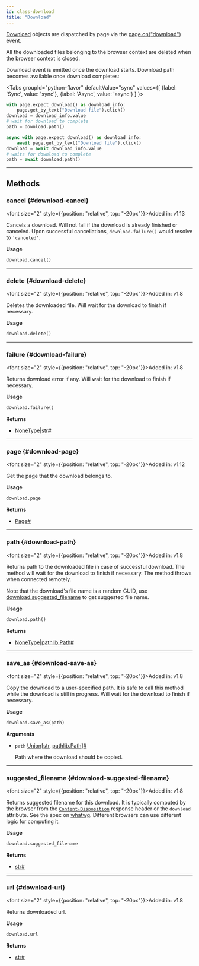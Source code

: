 ```yaml
---
id: class-download
title: "Download"
---
```



[Download] objects are dispatched by page via the [page.on("download")](/api/class-page.mdx#page-event-download) event.

All the downloaded files belonging to the browser context are deleted when the browser context is closed.

Download event is emitted once the download starts. Download path becomes available once download completes:

<Tabs
  groupId="python-flavor"
  defaultValue="sync"
  values={[
    {label: 'Sync', value: 'sync'},
    {label: 'Async', value: 'async'}
  ]
}>
<TabItem value="sync">

```py
with page.expect_download() as download_info:
    page.get_by_text("Download file").click()
download = download_info.value
# wait for download to complete
path = download.path()
```

</TabItem>
<TabItem value="async">

```py
async with page.expect_download() as download_info:
    await page.get_by_text("Download file").click()
download = await download_info.value
# waits for download to complete
path = await download.path()
```

</TabItem>
</Tabs>


---

## Methods

### cancel {#download-cancel}

<font size="2" style={{position: "relative", top: "-20px"}}>Added in: v1.13</font>


Cancels a download. Will not fail if the download is already finished or canceled. Upon successful cancellations, `download.failure()` would resolve to `'canceled'`.

**Usage**

```python
download.cancel()
```

---

### delete {#download-delete}

<font size="2" style={{position: "relative", top: "-20px"}}>Added in: v1.8</font>


Deletes the downloaded file. Will wait for the download to finish if necessary.

**Usage**

```python
download.delete()
```

---

### failure {#download-failure}

<font size="2" style={{position: "relative", top: "-20px"}}>Added in: v1.8</font>


Returns download error if any. Will wait for the download to finish if necessary.

**Usage**

```python
download.failure()
```

**Returns**
- [NoneType]|[str]<a aria-hidden="true" tabindex="-1" class="list-anchor-link" id="download-failure-return"/><a href="#download-failure-return" class="list-anchor">#</a>

---

### page {#download-page}

<font size="2" style={{position: "relative", top: "-20px"}}>Added in: v1.12</font>


Get the page that the download belongs to.

**Usage**

```python
download.page
```

**Returns**
- [Page]<a aria-hidden="true" tabindex="-1" class="list-anchor-link" id="download-page-return"/><a href="#download-page-return" class="list-anchor">#</a>

---

### path {#download-path}

<font size="2" style={{position: "relative", top: "-20px"}}>Added in: v1.8</font>


Returns path to the downloaded file in case of successful download. The method will wait for the download to finish if necessary. The method throws when connected remotely.

Note that the download's file name is a random GUID, use [download.suggested_filename](/api/class-download.mdx#download-suggested-filename) to get suggested file name.

**Usage**

```python
download.path()
```

**Returns**
- [NoneType]|[pathlib.Path]<a aria-hidden="true" tabindex="-1" class="list-anchor-link" id="download-path-return"/><a href="#download-path-return" class="list-anchor">#</a>

---

### save_as {#download-save-as}

<font size="2" style={{position: "relative", top: "-20px"}}>Added in: v1.8</font>


Copy the download to a user-specified path. It is safe to call this method while the download is still in progress. Will wait for the download to finish if necessary.

**Usage**

```python
download.save_as(path)
```

**Arguments**
- `path` [Union]\[[str], [pathlib.Path]\]<a aria-hidden="true" tabindex="-1" class="list-anchor-link" id="download-save-as-option-path"/><a href="#download-save-as-option-path" class="list-anchor">#</a>
  
  Path where the download should be copied.

---

### suggested_filename {#download-suggested-filename}

<font size="2" style={{position: "relative", top: "-20px"}}>Added in: v1.8</font>


Returns suggested filename for this download. It is typically computed by the browser from the [`Content-Disposition`](https://developer.mozilla.org/en-US/docs/Web/HTTP/Headers/Content-Disposition) response header or the `download` attribute. See the spec on [whatwg](https://html.spec.whatwg.org/#downloading-resources). Different browsers can use different logic for computing it.

**Usage**

```python
download.suggested_filename
```

**Returns**
- [str]<a aria-hidden="true" tabindex="-1" class="list-anchor-link" id="download-suggested-filename-return"/><a href="#download-suggested-filename-return" class="list-anchor">#</a>

---

### url {#download-url}

<font size="2" style={{position: "relative", top: "-20px"}}>Added in: v1.8</font>


Returns downloaded url.

**Usage**

```python
download.url
```

**Returns**
- [str]<a aria-hidden="true" tabindex="-1" class="list-anchor-link" id="download-url-return"/><a href="#download-url-return" class="list-anchor">#</a>


[Accessibility]: /api/class-accessibility.mdx "Accessibility"
[APIRequest]: /api/class-apirequest.mdx "APIRequest"
[APIRequestContext]: /api/class-apirequestcontext.mdx "APIRequestContext"
[APIResponse]: /api/class-apiresponse.mdx "APIResponse"
[APIResponseAssertions]: /api/class-apiresponseassertions.mdx "APIResponseAssertions"
[Browser]: /api/class-browser.mdx "Browser"
[BrowserContext]: /api/class-browsercontext.mdx "BrowserContext"
[BrowserType]: /api/class-browsertype.mdx "BrowserType"
[CDPSession]: /api/class-cdpsession.mdx "CDPSession"
[ConsoleMessage]: /api/class-consolemessage.mdx "ConsoleMessage"
[Dialog]: /api/class-dialog.mdx "Dialog"
[Download]: /api/class-download.mdx "Download"
[ElementHandle]: /api/class-elementhandle.mdx "ElementHandle"
[Error]: /api/class-error.mdx "Error"
[FileChooser]: /api/class-filechooser.mdx "FileChooser"
[Frame]: /api/class-frame.mdx "Frame"
[FrameLocator]: /api/class-framelocator.mdx "FrameLocator"
[JSHandle]: /api/class-jshandle.mdx "JSHandle"
[Keyboard]: /api/class-keyboard.mdx "Keyboard"
[Locator]: /api/class-locator.mdx "Locator"
[LocatorAssertions]: /api/class-locatorassertions.mdx "LocatorAssertions"
[Mouse]: /api/class-mouse.mdx "Mouse"
[Page]: /api/class-page.mdx "Page"
[PageAssertions]: /api/class-pageassertions.mdx "PageAssertions"
[Playwright]: /api/class-playwright.mdx "Playwright"
[PlaywrightAssertions]: /api/class-playwrightassertions.mdx "PlaywrightAssertions"
[Request]: /api/class-request.mdx "Request"
[Response]: /api/class-response.mdx "Response"
[Route]: /api/class-route.mdx "Route"
[Selectors]: /api/class-selectors.mdx "Selectors"
[TimeoutError]: /api/class-timeouterror.mdx "TimeoutError"
[Touchscreen]: /api/class-touchscreen.mdx "Touchscreen"
[Tracing]: /api/class-tracing.mdx "Tracing"
[Video]: /api/class-video.mdx "Video"
[WebSocket]: /api/class-websocket.mdx "WebSocket"
[Worker]: /api/class-worker.mdx "Worker"
[Element]: https://developer.mozilla.org/en-US/docs/Web/API/element "Element"
[EvaluationArgument]: /evaluating.mdx#evaluation-argument "EvaluationArgument"
[Promise]: https://developer.mozilla.org/en-US/docs/Web/JavaScript/Reference/Global_Objects/Promise "Promise"
[iterator]: https://developer.mozilla.org/en-US/docs/Web/JavaScript/Reference/Iteration_protocols "Iterator"
[origin]: https://developer.mozilla.org/en-US/docs/Glossary/Origin "Origin"
[selector]: https://developer.mozilla.org/en-US/docs/Web/CSS/CSS_Selectors "selector"
[Serializable]: https://developer.mozilla.org/en-US/docs/Web/JavaScript/Reference/Global_Objects/JSON/stringify#Description "Serializable"
[UIEvent.detail]: https://developer.mozilla.org/en-US/docs/Web/API/UIEvent/detail "UIEvent.detail"
[UnixTime]: https://en.wikipedia.org/wiki/Unix_time "Unix Time"
[xpath]: https://developer.mozilla.org/en-US/docs/Web/XPath "xpath"

[Any]: https://docs.python.org/3/library/typing.html#typing.Any "Any"
[bool]: https://docs.python.org/3/library/stdtypes.html "bool"
[bytes]: https://docs.python.org/3/library/stdtypes.html#bytes "bytes"
[Callable]: https://docs.python.org/3/library/typing.html#typing.Callable "Callable"
[EventContextManager]: https://docs.python.org/3/reference/datamodel.html#context-managers "Event context manager"
[EventEmitter]: https://pyee.readthedocs.io/en/latest/#pyee.BaseEventEmitter "EventEmitter"
[Exception]: https://docs.python.org/3/library/exceptions.html#Exception "Exception"
[Dict]: https://docs.python.org/3/library/typing.html#typing.Dict "Dict"
[float]: https://docs.python.org/3/library/stdtypes.html#numeric-types-int-float-complex "float"
[int]: https://docs.python.org/3/library/stdtypes.html#numeric-types-int-float-complex "int"
[List]: https://docs.python.org/3/library/typing.html#typing.List "List"
[NoneType]: https://docs.python.org/3/library/constants.html#None "None"
[Pattern]: https://docs.python.org/3/library/re.html "Pattern"
[URL]: https://en.wikipedia.org/wiki/URL "URL"
[pathlib.Path]: https://realpython.com/python-pathlib/ "pathlib.Path"
[str]: https://docs.python.org/3/library/stdtypes.html#text-sequence-type-str "str"
[Union]: https://docs.python.org/3/library/typing.html#typing.Union "Union"

[all available image tags]: https://mcr.microsoft.com/en-us/product/playwright/python/about "all available image tags"
[Docker Hub]: https://hub.docker.com/_/microsoft-playwright-python "Docker Hub"
[Dockerfile.focal]: https://github.com/microsoft/playwright-python/blob/main/utils/docker/Dockerfile.focal "Dockerfile.focal"
